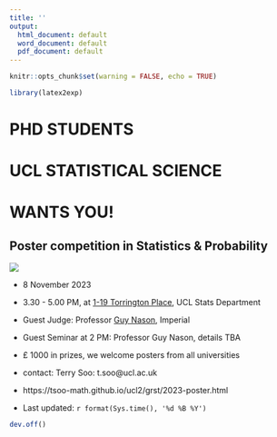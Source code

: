 ```yaml
---
title: ''
output:
  html_document: default
  word_document: default
  pdf_document: default
---
```


\pagenumbering{gobble}


```r
knitr::opts_chunk$set(warning = FALSE, echo = TRUE)
```

```r
library(latex2exp)
```


# PHD STUDENTS

# UCL STATISTICAL SCIENCE 

# WANTS YOU!

## Poster competition in Statistics & Probability 

![](.\qr-code2.png)


* 8 November 2023

*   3.30 - 5.00 PM, at [1-19 Torrington Place](https://www.ucl.ac.uk/maps/1-19-torrington-place),  UCL Stats Department

*   Guest Judge:  Professor [Guy Nason](https://www.imperial.ac.uk/people/g.nason), Imperial 

*  Guest Seminar at 2 PM: Professor Guy Nason, details TBA 
    
*  £ 1000 in prizes, we welcome posters from all universities 

* contact: Terry Soo: t.soo@ucl.ac.uk

* https://tsoo-math.github.io/ucl2/grst/2023-poster.html

*  Last updated: `r format(Sys.time(), '%d %B %Y')`




```r
dev.off()
```




